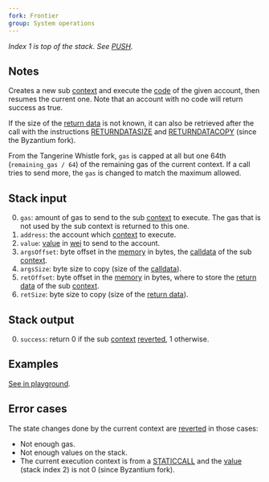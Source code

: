 ```yaml
---
fork: Frontier
group: System operations
---
```


_Index 1 is top of the stack. See [PUSH](/#60)._

## Notes

Creates a new sub [context](/about#executionenv) and execute the [code](/about#code) of the given account, then resumes the current one. Note that an account with no code will return success as true.

If the size of the [return data](/about#returndata) is not known, it can also be retrieved after the call with the instructions [RETURNDATASIZE](/#3D) and [RETURNDATACOPY](/#3E) (since the Byzantium fork).

From the Tangerine Whistle fork, `gas` is capped at all but one 64th (`remaining_gas / 64`) of the remaining gas of the current context. If a call tries to send more, the `gas` is changed to match the maximum allowed.

## Stack input

0. `gas`: amount of gas to send to the sub [context](/about#executionenv) to execute. The gas that is not used by the sub context is returned to this one.
1. `address`: the account which [context](/about#executionenv) to execute.
2. `value`: [value](/#34) in [wei](https://www.investopedia.com/terms/w/wei.asp) to send to the account.
3. `argsOffset`: byte offset in the [memory](/about#memory) in bytes, the [calldata](/about#calldata) of the sub [context](/about#executionenv).
4. `argsSize`: byte size to copy (size of the [calldata](/about#calldata)).
5. `retOffset`: byte offset in the [memory](/about#memory) in bytes, where to store the [return data](/about#returndata) of the sub [context](/about#executionenv).
6. `retSize`: byte size to copy (size of the [return data](/about#returndata)).

## Stack output

0. `success`: return 0 if the sub [context](/about#executionenv) [reverted](/#FD), 1 otherwise.

## Examples

[See in playground](/playground?unit=Wei&codeType=Mnemonic&code='breate%20aYontracWthatYreateVaQexceptioQif%20firsWword%20ofj%20isq_17qx67Z035Z757FE5BZ052Z86018F3gzMSTORE~17~15gzCREATEy%20parameterskqgggX6vynqjkVsuccessgg~32X7v'~_1%20z%5Cnyzzball%20with%20nov_2qxFFFFzCALLq%200k%2C%20returnjYalldatag~0b%2F%2F%20C_zPUSHZ600Y%20cXggzDUPWt%20Vs%20Qn%20%01QVWXYZ_bgjkqvyz~_).

## Error cases

The state changes done by the current context are [reverted](#FD) in those cases:

- Not enough gas.
- Not enough values on the stack.
- The current execution context is from a [STATICCALL](/#FA) and the [value](/#34) (stack index 2) is not 0 (since Byzantium fork).
